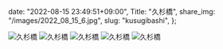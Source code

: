   date: "2022-08-15 23:49:51+09:00",
  Title: "久杉橋",
  share_img: "/images/2022_08_15_6.jpg",
  slug: "kusugibashi",
};

![久杉橋](/images/2022_08_15_1.jpg)
![久杉橋](/images/2022_08_15_2.jpg)
![久杉橋](/images/2022_08_15_3.jpg)
![久杉橋](/images/2022_08_15_5.jpg)
![久杉橋](/images/2022_08_15_6.jpg)
